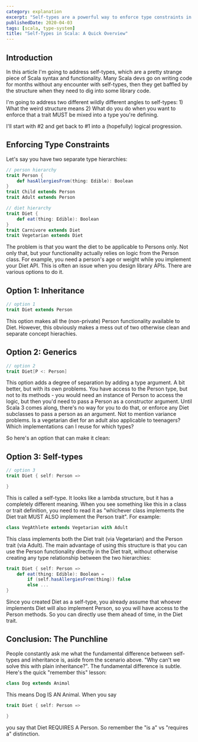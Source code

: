 ```yaml
---
category: explanation
excerpt: "Self-types are a powerful way to enforce type constraints in Scala: learn to use them effectively in just a few minutes"
publishedDate: 2020-04-03
tags: [scala, type-system]
title: "Self-Types in Scala: A Quick Overview"
---
```


## Introduction

In this article I'm going to address self-types, which are a pretty strange piece of Scala syntax and functionality. Many Scala devs go on writing code for months without any encounter with self-types, then they get baffled by the structure when they need to dig into some library code.

I'm going to address two different wildly different angles to self-types: 1) What the weird structure means 2) What do you do when you want to enforce that a trait MUST be mixed into a type you're defining.

I'll start with #2 and get back to #1 into a (hopefully) logical progression.

## Enforcing Type Constraints

Let's say you have two separate type hierarchies:

```scala
// person hierarchy
trait Person {
    def hasAllergiesFrom(thing: Edible): Boolean
}
trait Child extends Person
trait Adult extends Person

// diet hierarchy
trait Diet {
    def eat(thing: Edible): Boolean
}
trait Carnivore extends Diet
trait Vegetarian extends Diet
```

The problem is that you want the diet to be applicable to Persons only. Not only that, but your functionality actually relies on logic from the Person class. For example, you need a person's age or weight while you implement your Diet API. This is often an issue when you design library APIs. There are various options to do it.

## Option 1: Inheritance

```scala
// option 1
trait Diet extends Person
```

This option makes all the (non-private) Person functionality available to Diet. However, this obviously makes a mess out of two otherwise clean and separate concept hierachies.

## Option 2: Generics

```scala
// option 2
trait Diet[P <: Person]
```

This option adds a degree of separation by adding a type argument. A bit better, but with its own problems. You have access to the Person type, but not to its methods - you would need an instance of Person to access the logic, but then you'd need to pass a Person as a constructor argument. Until Scala 3 comes along, there's no way for you to do that, or enforce any Diet subclasses to pass a person as an argument. Not to mention variance problems. Is a vegetarian diet for an adult also applicable to teenagers? Which implementations can I reuse for which types?

So here's an option that can make it clean:

## Option 3: Self-types

```scala
// option 3
trait Diet { self: Person =>

}
```

This is called a self-type. It looks like a lambda structure, but it has a completely different meaning. When you see something like this in a class or trait definition, you need to read it as "whichever class implements the Diet trait MUST ALSO implement the Person trait". For example:

```scala
class VegAthlete extends Vegetarian with Adult
```

This class implements both the Diet trait (via Vegetarian) and the Person trait (via Adult). The main advantage of using this structure is that you can use the Person functionality directly in the Diet trait, without otherwise creating any type relationship between the two hierarchies:

```scala
trait Diet { self: Person =>
    def eat(thing: Edible): Boolean =
        if (self.hasAllergiesFrom(thing)) false
        else ...
}
```

Since you created Diet as a self-type, you already assume that whoever implements Diet will also implement Person, so you will have access to the Person methods. So you can directly use them ahead of time, in the Diet trait.

## Conclusion: The Punchline

People constantly ask me what the fundamental difference between self-types and inheritance is, aside from the scenario above. "Why can't we solve this with plain inheritance?". The fundamental difference is subtle. Here's the quick "remember this" lesson:

```scala
class Dog extends Animal
```

This means Dog IS AN Animal. When you say

```scala
trait Diet { self: Person =>

}
```

you say that Diet REQUIRES A Person. So remember the "is a" vs "requires a" distinction.
